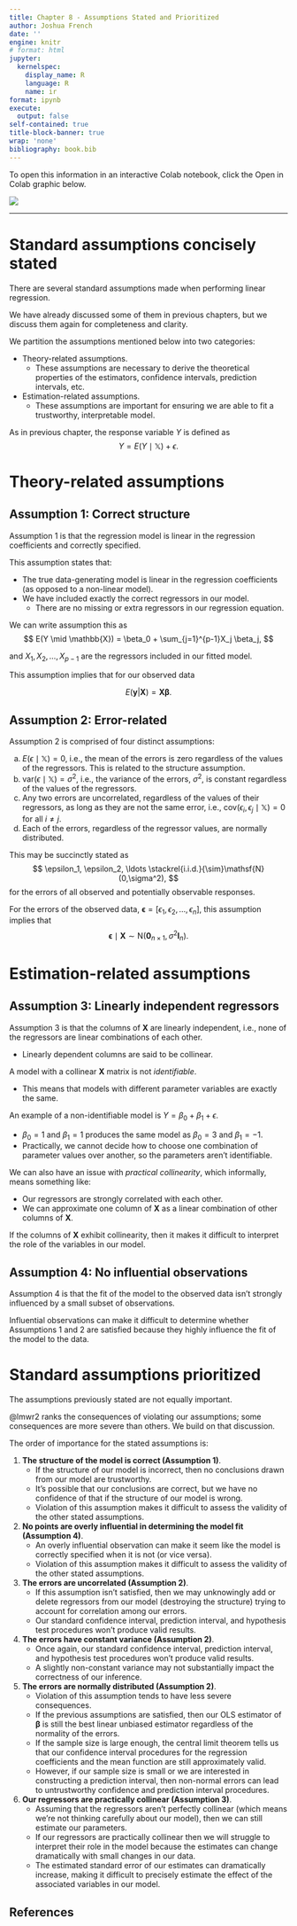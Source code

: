 ```yaml
---
title: Chapter 8 - Assumptions Stated and Prioritized
author: Joshua French
date: ''
engine: knitr
# format: html
jupyter:
  kernelspec:
    display_name: R
    language: R
    name: ir
format: ipynb
execute:
  output: false
self-contained: true
title-block-banner: true
wrap: 'none'
bibliography: book.bib
---
```


To open this information in an interactive Colab notebook, click the Open in Colab graphic below.

<a href="https://colab.research.google.com/github/jfrench/LinearRegression/blob/master/notebooks/08-assumptions-stated-notebook.ipynb">
   <img src="https://raw.githubusercontent.com/jfrench/LinearRegression/3ea768f0aeb55d8a92b1e9b25123ddd761a421a3/images/qr-assumptions.svg">
</a>

---

# Standard assumptions concisely stated

There are several standard assumptions made when performing linear regression.

We have already discussed some of them in previous chapters, but we discuss them again for completeness and clarity.

We partition the assumptions mentioned below into two categories: 

- Theory-related assumptions.
    - These assumptions are necessary to derive the theoretical properties of the estimators, confidence intervals, prediction intervals, etc.
- Estimation-related assumptions.
    - These assumptions are important for ensuring we are able to fit a trustworthy, interpretable model.

As in previous chapter, the response variable $Y$ is defined as
$$
Y = E(Y\mid \mathbb{X}) + \epsilon.
$$

# Theory-related assumptions

## Assumption 1: Correct structure

Assumption 1 is that the regression model is linear in the regression coefficients and correctly specified.

This assumption states that:

- The true data-generating model is linear in the regression coefficients (as opposed to a non-linear model).
- We have included exactly the correct regressors in our model. 
    - There are no missing or extra regressors in our regression equation.

We can write assumption this as
$$
E(Y \mid \mathbb{X}) = \beta_0 + \sum_{j=1}^{p-1}X_j \beta_j,
$$

and $X_1, X_2, \ldots, X_{p-1}$ are the regressors included in our fitted model.

This assumption implies that for our observed data

$$
E(\mathbf{y}|\mathbf{X})=\mathbf{X}\boldsymbol{\beta}.
$$

## Assumption 2: Error-related

Assumption 2 is comprised of four distinct assumptions:

a. $E(\epsilon \mid \mathbb{X})=0$, i.e., the mean of the errors is zero regardless of the values of the regressors. This is related to the structure assumption.
b. $\mathrm{var}(\epsilon \mid \mathbb{X})=\sigma^2$, i.e., the variance of the errors, $\sigma^2$, is constant regardless of the values of the regressors.
c. Any two errors are uncorrelated, regardless of the values of their regressors, as long as they are not the same error, i.e., $\mathrm{cov}(\epsilon_i,\epsilon_j\mid \mathbb{X})=0$ for all $i\neq j$.
d. Each of the errors, regardless of the regressor values, are normally distributed.
 
This may be succinctly stated as 
$$
\epsilon_1, \epsilon_2, \ldots \stackrel{i.i.d.}{\sim}\mathsf{N}(0,\sigma^2),
$$
for the errors of all observed and potentially observable responses.

For the errors of the observed data, $\boldsymbol{\epsilon}=[\epsilon_1, \epsilon_2, \ldots, \epsilon_n]$, this assumption implies that
$$
\boldsymbol{\epsilon}\mid \mathbf{X} \sim \mathsf{N}(\boldsymbol{0}_{n\times 1}, \sigma^2 \mathbf{I}_n).
$$

# Estimation-related assumptions

## Assumption 3: Linearly independent regressors

Assumption 3 is that the columns of $\mathbf{X}$ are linearly independent, i.e., none of the regressors are linear combinations of each other.

- Linearly dependent columns are said to be collinear.

A model with a collinear $\mathbf{X}$ matrix is not *identifiable*. 

- This means that models with different parameter variables are exactly the same.

An example of a non-identifiable model is $Y = \beta_0 + \beta_1 + \epsilon$.

- $\beta_0 = 1$ and $\beta_1 = 1$ produces the same model as $\beta_0 = 3$ and $\beta_1 = -1$.
- Practically, we cannot decide how to choose one combination of parameter values over another, so the parameters aren't identifiable.

We can also have an issue with *practical collinearity*, which informally, means something like:

- Our regressors are strongly correlated with each other.
- We can approximate one column of $\mathbf{X}$ as a linear combination of other columns of $\mathbf{X}$.

If the columns of $\mathbf{X}$ exhibit collinearity, then it makes it difficult to interpret the role of the variables in our model. 

## Assumption 4: No influential observations

Assumption 4 is that the fit of the model to the observed data isn't strongly influenced by a small subset of observations.

Influential observations can make it difficult to determine whether Assumptions 1 and 2 are satisfied because they highly influence the fit of the model to the data.

# Standard assumptions prioritized

The assumptions previously stated are not equally important.

@lmwr2 ranks the consequences of violating our assumptions; some consequences are more severe than others. We build on that discussion.

The order of importance for the stated assumptions is:

1. **The structure of the model is correct (Assumption 1)**.
    - If the structure of our model is incorrect, then no conclusions drawn from our model are trustworthy.
    - It's possible that our conclusions are correct, but we have no confidence of that if the structure of our model is wrong. 
    - Violation of this assumption makes it difficult to assess the validity of the other stated assumptions.
2. **No points are overly influential in determining the model fit (Assumption 4)**.
    - An overly influential observation can make it seem like the model is correctly specified when it is not (or vice versa).
    - Violation of this assumption makes it difficult to assess the validity of the other stated assumptions.
3. **The errors are uncorrelated (Assumption 2)**.
    - If this assumption isn't satisfied, then we may unknowingly add or delete regressors from our model (destroying the structure) trying to account for correlation among our errors.
    - Our standard confidence interval, prediction interval, and hypothesis test procedures won't produce valid results.
4. **The errors have constant variance (Assumption 2)**.
    - Once again, our standard confidence interval, prediction interval, and hypothesis test procedures won't produce valid results.
    - A slightly non-constant variance may not substantially impact the correctness of our inference.
5. **The errors are normally distributed (Assumption 2)**.
    - Violation of this assumption tends to have less severe consequences.
    - If the previous assumptions are satisfied, then our OLS estimator of $\boldsymbol{\beta}$ is still the best linear unbiased estimator regardless of the normality of the errors.
    - If the sample size is large enough, the central limit theorem tells us that our confidence interval procedures for the regression coefficients and the mean function are still approximately valid.
    - However, if our sample size is small or we are interested in constructing a prediction interval, then non-normal errors can lead to untrustworthy confidence and prediction interval procedures.
6. **Our regressors are practically collinear (Assumption 3)**.
    - Assuming that the regressors aren't perfectly collinear (which means we're not thinking carefully about our model), then we can still estimate our parameters.
    - If our regressors are practically collinear then we will struggle to interpret their role in the model because the estimates can change dramatically with small changes in our data.
    - The estimated standard error of our estimates can dramatically increase, making it difficult to precisely estimate the effect of the associated variables in our model.

::: {.content-visible when-format="ipynb"}
# References
:::